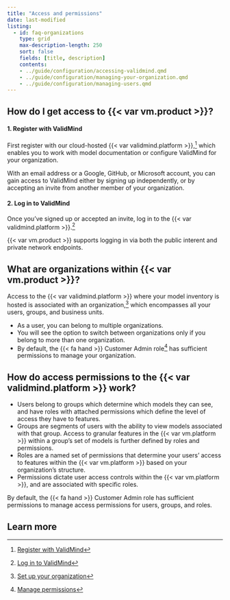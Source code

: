 ```yaml
---
title: "Access and permissions"
date: last-modified
listing:
  - id: faq-organizations
    type: grid
    max-description-length: 250
    sort: false
    fields: [title, description]
    contents:
    - ../guide/configuration/accessing-validmind.qmd
    - ../guide/configuration/managing-your-organization.qmd
    - ../guide/configuration/managing-users.qmd
---
```


## How do I get access to {{< var vm.product >}}?

#### 1. Register with ValidMind

First register with our cloud-hosted {{< var validmind.platform >}},[^1] which enables you to work with model documentation or configure ValidMind for your organization.

With an email address or a Google, GitHub, or Microsoft account, you can gain access to ValidMind either by signing up independently, or by accepting an invite from another member of your organization.

#### 2. Log in to ValidMind

Once you've signed up or accepted an invite, log in to the {{< var validmind.platform >}}.[^2]

{{< var vm.product >}} supports logging in via both the public interent and private network endpoints.

## What are organizations within {{< var vm.product >}}?

Access to the {{< var validmind.platform >}} where your model inventory is hosted is associated with an organization,[^3] which encompasses all your users, groups, and business units. 

- As a user, you can belong to multiple organizations.
- You will see the option to switch between organizations only if you belong to more than one organization.
- By default, the [{{< fa hand >}} Customer Admin]{.bubble} role[^4] has sufficient permissions to manage your organization.

## How do access permissions to the {{< var validmind.platform >}} work? 

 - Users belong to groups which determine which models they can see, and have roles with attached permissions which define the level of access they have to features.
 - Groups are segments of users with the ability to view models associated with that group. Access to granular features in the {{< var vm.platform >}} within a group’s set of models is further defined by roles and permissions.
 - Roles are a named set of permissions that determine your users’ access to features within the {{< var vm.platform >}} based on your organization’s structure. 
 - Permissions dictate user access controls within the {{< var vm.platform >}}, and are associated with specific roles.

::: {.callout}
By default, the [{{< fa hand >}} Customer Admin]{.bubble} role has sufficient permissions to manage access permissions for users, groups, and roles.
:::

## Learn more

:::{#faq-organizations}
:::


<!-- FOOTNOTES -->

[^1]: [Register with ValidMind](/guide/configuration/register-with-validmind.qmd)

[^2]: [Log in to ValidMind](/guide/configuration/log-in-to-validmind.qmd)

[^3]: [Set up your organization](/guide/configuration/set-up-your-organization.qmd)

[^4]: [Manage permissions](/guide/configuration/manage-permissions.qmd)